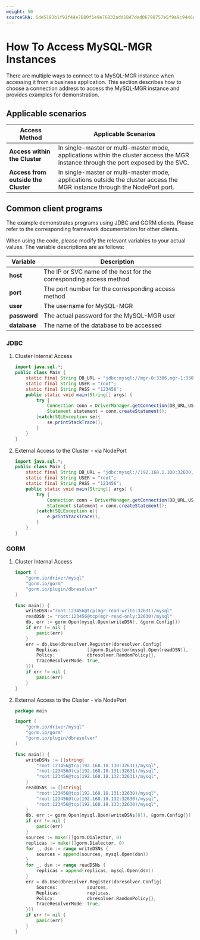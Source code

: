```yaml
---
weight: 50
sourceSHA: 6de5193b1f91f44e7880f1e9e76832add1847ded06798757e5f9a9c9446aa667
---
```


# How To Access MySQL-MGR Instances

There are multiple ways to connect to a MySQL-MGR instance when accessing it from a business application. This section describes how to choose a connection address to access the MySQL-MGR instance and provides examples for demonstration.

## Applicable scenarios

| Access Method | Applicable Scenarios |
| --- | --- |
| **Access within the Cluster** | In single-master or multi-master mode, applications within the cluster access the MGR instance through the port exposed by the SVC. |
| **Access from outside the Cluster** | In single-master or multi-master mode, applications outside the cluster access the MGR instance through the NodePort port. |

## Common client programs

The example demonstrates programs using JDBC and GORM clients. Please refer to the corresponding framework documentation for other clients.

When using the code, please modify the relevant variables to your actual values. The variable descriptions are as follows:

| Variable | Description |
| --- | --- |
| **host** | The IP or SVC name of the host for the corresponding access method |
| **port** | The port number for the corresponding access method |
| **user** | The username for MySQL-MGR |
| **password** | The actual password for the MySQL-MGR user |
| **database** | The name of the database to be accessed |

### JDBC

1. Cluster Internal Access

    ```java
    import java.sql.*;
    public class Main {
        static final String DB_URL = "jdbc:mysql://mgr-0:3306,mgr-1:3306,mgr-2:3306/mysql";
        static final String USER = "root";
        static final String PASS = "123456";
        public static void main(String[] args) {
            try {
                Connection conn = DriverManager.getConnection(DB_URL,USER,PASS);
                Statement statement = conn.createStatement();
            }catch(SQLException se){
                se.printStackTrace();
            }
        }
    }
    ```

2. External Access to the Cluster - via NodePort

    ```java
    import java.sql.*;
    public class Main {
        static final String DB_URL = "jdbc:mysql://192.168.1.100:32630,192.168.1.101:32630,192.168.1.102:32630/mysql";
        static final String USER = "root";
        static final String PASS = "123456";
        public static void main(String[] args) {
            try {
                Connection conn = DriverManager.getConnection(DB_URL,USER,PASS);
                Statement statement = conn.createStatement();
            }catch(SQLException e){
                e.printStackTrace();
            }
        }
    }
    ```

### GORM

1. Cluster Internal Access

    ```go
    import (
        "gorm.io/driver/mysql"
        "gorm.io/gorm"
        "gorm.io/plugin/dbresolver"
    )

    func main() {
        writeDSN:="root:123456@tcp(mgr-read-write:32631)/mysql"
        readDSN := "root:123456@tcp(mgr-read-only:32630)/mysql"
        db, err := gorm.Open(mysql.Open(writeDSN), &gorm.Config{})
        if err != nil {
            panic(err)
        }
        err = db.Use(dbresolver.Register(dbresolver.Config{
            Replicas:          []gorm.Dialector{mysql.Open(readDSN)},
            Policy:            dbresolver.RandomPolicy{},
            TraceResolverMode: true,
        }))
        if err != nil {
            panic(err)
        }
    }
    ```

2. External Access to the Cluster - via NodePort

    ```go
    package main

    import (
        "gorm.io/driver/mysql"
        "gorm.io/gorm"
        "gorm.io/plugin/dbresolver"
    )

    func main() {
        writeDSNs := []string{
            "root:123456@tcp(192.168.18.130:32631)/mysql",
            "root:123456@tcp(192.168.18.131:32631)/mysql",
            "root:123456@tcp(192.168.18.132:32631)/mysql",
        }
        readDSNs := []string{
            "root:123456@tcp(192.168.18.131:32630)/mysql",
            "root:123456@tcp(192.168.18.132:32630)/mysql",
            "root:123456@tcp(192.168.18.133:32630)/mysql",
        }
        db, err := gorm.Open(mysql.Open(writeDSNs[0]), &gorm.Config{})
        if err != nil {
            panic(err)
        }
        sources := make([]gorm.Dialector, 0)
        replicas := make([]gorm.Dialector, 0)
        for _, dsn := range writeDSNs {
            sources = append(sources, mysql.Open(dsn))
        }
        for _, dsn := range readDSNs {
            replicas = append(replicas, mysql.Open(dsn))
        }
        err = db.Use(dbresolver.Register(dbresolver.Config{
            Sources:           sources,
            Replicas:          replicas,
            Policy:            dbresolver.RandomPolicy{},
            TraceResolverMode: true,
        }))
        if err != nil {
            panic(err)
        }
    }
    ```



